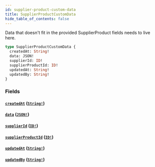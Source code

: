 ```yaml
---
id: supplier-product-custom-data
title: SupplierProductCustomData
hide_table_of_contents: false
---
```



Data that doesn't fit in the provided SupplierProduct fields needs to live here.

```graphql
type SupplierProductCustomData {
  createdAt: String!
  data: JSON!
  supplierId: ID!
  supplierProductId: ID!
  updatedAt: String!
  updatedBy: String!
}
```


### Fields

#### [`createdAt`](#) ([`String!`](/supply/api/graphql-admin/reference/scalars/string))




#### [`data`](#) ([`JSON!`](/supply/api/graphql-admin/reference/scalars/json))




#### [`supplierId`](#) ([`ID!`](/supply/api/graphql-admin/reference/scalars/id))




#### [`supplierProductId`](#) ([`ID!`](/supply/api/graphql-admin/reference/scalars/id))




#### [`updatedAt`](#) ([`String!`](/supply/api/graphql-admin/reference/scalars/string))




#### [`updatedBy`](#) ([`String!`](/supply/api/graphql-admin/reference/scalars/string))






